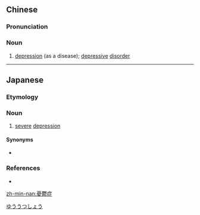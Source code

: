 {{also|忧郁症}}
==Chinese==
{{zh-forms|s=忧郁症|type=21}}
{{wikipedia|lang=zh}}

===Pronunciation===
{{zh-pron
|m=yōuyùzhèng
|c=jau1 wat1 zing3
|cat=n
}}

===Noun===
{{zh-noun}}

# {{lb|zh|psychiatry}} [[depression]] (as a disease); [[depressive]] [[disorder]]

----

==Japanese==
{{ja-kanjitab|ゆう|うつ|しょう|yomi=o}}

===Etymology===
{{suffix|憂鬱|症|t1=severe depression|t2=illness|lang=ja|sort=ゆううつしょう}}

===Noun===
{{ja-noun|ゆううつしょう}}

# [[severe]] [[depression]]

====Synonyms====
* {{ja-r|鬱病|うつびょう}}

===References===
* {{R:Kojien}}

[[Category:ja:Psychology|ゆううつしょう]]

[[zh-min-nan:憂鬱症]]